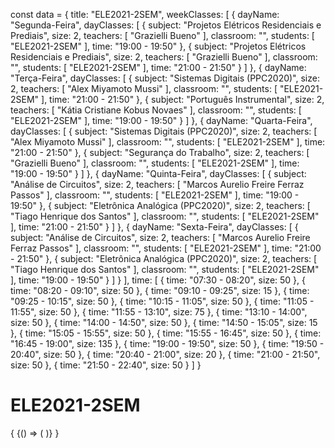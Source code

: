 const data = {
  title: "ELE2021-2SEM",
  weekClasses: [
    {
      dayName: "Segunda-Feira",
      dayClasses: [
        {
          subject: "Projetos Elétricos Residenciais e Prediais",
          size: 2,
          teachers: [
            "Grazielli Bueno"
          ],
          classroom: "",
          students: [
            "ELE2021-2SEM"
          ],
          time: "19:00 - 19:50"
        },
        {
          subject: "Projetos Elétricos Residenciais e Prediais",
          size: 2,
          teachers: [
            "Grazielli Bueno"
          ],
          classroom: "",
          students: [
            "ELE2021-2SEM"
          ],
          time: "21:00 - 21:50"
        }
      ]
    },
    {
      dayName: "Terça-Feira",
      dayClasses: [
        {
          subject: "Sistemas Digitais (PPC2020)",
          size: 2,
          teachers: [
            "Alex Miyamoto Mussi"
          ],
          classroom: "",
          students: [
            "ELE2021-2SEM"
          ],
          time: "21:00 - 21:50"
        },
        {
          subject: "Português Instrumental",
          size: 2,
          teachers: [
            "Kátia Cristiane Kobus Novaes"
          ],
          classroom: "",
          students: [
            "ELE2021-2SEM"
          ],
          time: "19:00 - 19:50"
        }
      ]
    },
    {
      dayName: "Quarta-Feira",
      dayClasses: [
        {
          subject: "Sistemas Digitais (PPC2020)",
          size: 2,
          teachers: [
            "Alex Miyamoto Mussi"
          ],
          classroom: "",
          students: [
            "ELE2021-2SEM"
          ],
          time: "21:00 - 21:50"
        },
        {
          subject: "Segurança do Trabalho",
          size: 2,
          teachers: [
            "Grazielli Bueno"
          ],
          classroom: "",
          students: [
            "ELE2021-2SEM"
          ],
          time: "19:00 - 19:50"
        }
      ]
    },
    {
      dayName: "Quinta-Feira",
      dayClasses: [
        {
          subject: "Análise de Circuitos",
          size: 2,
          teachers: [
            "Marcos Aurelio Freire Ferraz Passos"
          ],
          classroom: "",
          students: [
            "ELE2021-2SEM"
          ],
          time: "19:00 - 19:50"
        },
        {
          subject: "Eletrônica Analógica (PPC2020)",
          size: 2,
          teachers: [
            "Tiago Henrique dos Santos"
          ],
          classroom: "",
          students: [
            "ELE2021-2SEM"
          ],
          time: "21:00 - 21:50"
        }
      ]
    },
    {
      dayName: "Sexta-Feira",
      dayClasses: [
        {
          subject: "Análise de Circuitos",
          size: 2,
          teachers: [
            "Marcos Aurelio Freire Ferraz Passos"
          ],
          classroom: "",
          students: [
            "ELE2021-2SEM"
          ],
          time: "21:00 - 21:50"
        },
        {
          subject: "Eletrônica Analógica (PPC2020)",
          size: 2,
          teachers: [
            "Tiago Henrique dos Santos"
          ],
          classroom: "",
          students: [
            "ELE2021-2SEM"
          ],
          time: "19:00 - 19:50"
        }
      ]
    }
  ],
  time: [
    {
      time: "07:30 - 08:20",
      size: 50
    },
    {
      time: "08:20 - 09:10",
      size: 50
    },
    {
      time: "09:10 - 09:25",
      size: 15
    },
    {
      time: "09:25 - 10:15",
      size: 50
    },
    {
      time: "10:15 - 11:05",
      size: 50
    },
    {
      time: "11:05 - 11:55",
      size: 50
    },
    {
      time: "11:55 - 13:10",
      size: 75
    },
    {
      time: "13:10 - 14:00",
      size: 50
    },
    {
      time: "14:00 - 14:50",
      size: 50
    },
    {
      time: "14:50 - 15:05",
      size: 15
    },
    {
      time: "15:05 - 15:55",
      size: 50
    },
    {
      time: "15:55 - 16:45",
      size: 50
    },
    {
      time: "16:45 - 19:00",
      size: 135
    },
    {
      time: "19:00 - 19:50",
      size: 50
    },
    {
      time: "19:50 - 20:40",
      size: 50
    },
    {
      time: "20:40 - 21:00",
      size: 20
    },
    {
      time: "21:00 - 21:50",
      size: 50
    },
    {
      time: "21:50 - 22:40",
      size: 50
    }
  ]
}

# ELE2021-2SEM

<div>
  {
    <BrowserOnly>
      {() => (
        <Grid
          title={data.title}
          weekClasses={data.weekClasses}
          time={data.time}
        />
      )}
    </BrowserOnly>
  }
</div>
